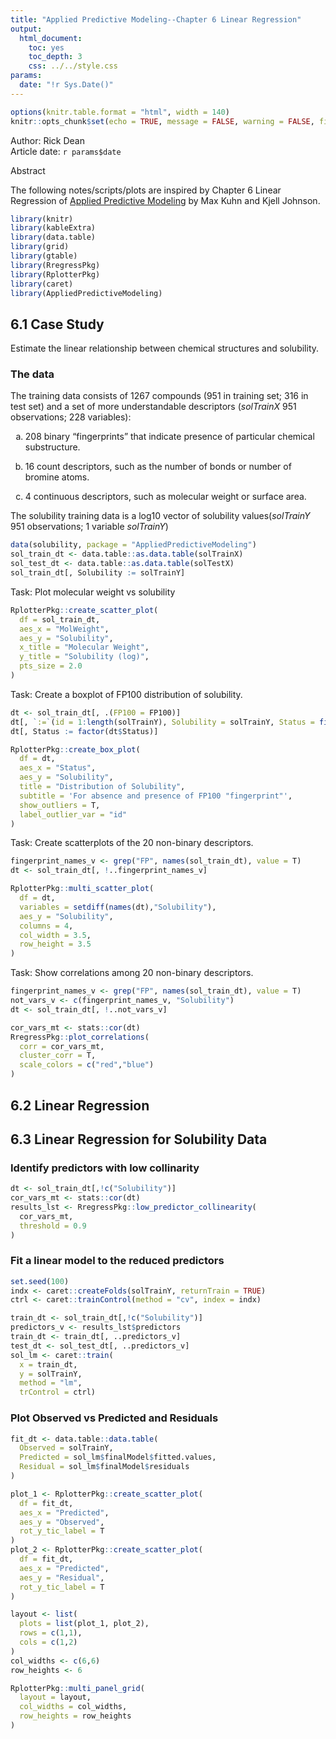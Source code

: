 ```yaml
---
title: "Applied Predictive Modeling--Chapter 6 Linear Regression"
output:
  html_document:
    toc: yes
    toc_depth: 3
    css: ../../style.css
params:
  date: "!r Sys.Date()"
---
```


```r
options(knitr.table.format = "html", width = 140)
knitr::opts_chunk$set(echo = TRUE, message = FALSE, warning = FALSE, fig.width = 12, fig.height = 8)
```

<div>Author: Rick Dean</div>
<div>Article date: `r params$date`</div>

<div class="abstract">
  <p class="abstract">Abstract</p>
  The following notes/scripts/plots are inspired by Chapter 6 Linear Regression of [Applied Predictive Modeling](http://appliedpredictivemodeling.com/) by Max Kuhn and Kjell Johnson.
</div>  


```r
library(knitr)
library(kableExtra)
library(data.table)
library(grid)
library(gtable)
library(RregressPkg)
library(RplotterPkg)
library(caret)
library(AppliedPredictiveModeling)
```

## 6.1 Case Study
Estimate the linear relationship between chemical structures and solubility. 

### The data 
The training data consists of 1267 compounds (951 in training set; 316 in test set) and a set of more understandable descriptors (*solTrainX* 951 observations; 228 variables):

  a. 208 binary "fingerprints" that indicate presence of particular chemical substructure.
  
  b. 16 count descriptors, such as the number of bonds or number of bromine atoms.
  
  c. 4 continuous descriptors, such as molecular weight or surface area.
  

The solubility training data is a log10 vector of solubility values(*solTrainY* 951 observations; 1 variable *solTrainY*)

```r
data(solubility, package = "AppliedPredictiveModeling")
sol_train_dt <- data.table::as.data.table(solTrainX)
sol_test_dt <- data.table::as.data.table(solTestX)
sol_train_dt[, Solubility := solTrainY]
```

<div class="task">Task: Plot molecular weight vs solubility</div>
```r
RplotterPkg::create_scatter_plot(
  df = sol_train_dt,
  aes_x = "MolWeight",
  aes_y = "Solubility",
  x_title = "Molecular Weight",
  y_title = "Solubility (log)",
  pts_size = 2.0
)
```

<div class="task">Task: Create a boxplot of FP100 distribution of solubility.</div>

```r
dt <- sol_train_dt[, .(FP100 = FP100)]
dt[, `:=`(id = 1:length(solTrainY), Solubility = solTrainY, Status = fifelse(dt$FP100 == 0,"absent","present"))]
dt[, Status := factor(dt$Status)]

RplotterPkg::create_box_plot(
  df = dt,
  aes_x = "Status",
  aes_y = "Solubility",
  title = "Distribution of Solubility",
  subtitle = 'For absence and presence of FP100 "fingerprint"',
  show_outliers = T,
  label_outlier_var = "id"
)
```

<div class="task">Task: Create scatterplots of the 20 non-binary descriptors.</div>
```r
fingerprint_names_v <- grep("FP", names(sol_train_dt), value = T)
dt <- sol_train_dt[, !..fingerprint_names_v]

RplotterPkg::multi_scatter_plot(
  df = dt,
  variables = setdiff(names(dt),"Solubility"),
  aes_y = "Solubility",
  columns = 4,
  col_width = 3.5,
  row_height = 3.5
)
```

<div class="task">Task: Show correlations among 20 non-binary descriptors.</div>
```r
fingerprint_names_v <- grep("FP", names(sol_train_dt), value = T)
not_vars_v <- c(fingerprint_names_v, "Solubility")
dt <- sol_train_dt[, !..not_vars_v]

cor_vars_mt <- stats::cor(dt)
RregressPkg::plot_correlations(
  corr = cor_vars_mt,
  cluster_corr = T,
  scale_colors = c("red","blue")
)
```

## 6.2 Linear Regression

## 6.3 Linear Regression for Solubility Data

### Identify predictors with low collinarity

```r
dt <- sol_train_dt[,!c("Solubility")]
cor_vars_mt <- stats::cor(dt)
results_lst <- RregressPkg::low_predictor_collinearity(
  cor_vars_mt,
  threshold = 0.9
)

```

### Fit a linear model to the reduced predictors
```r
set.seed(100)
indx <- caret::createFolds(solTrainY, returnTrain = TRUE)
ctrl <- caret::trainControl(method = "cv", index = indx)

train_dt <- sol_train_dt[,!c("Solubility")]
predictors_v <- results_lst$predictors
train_dt <- train_dt[, ..predictors_v]
test_dt <- sol_test_dt[, ..predictors_v]
sol_lm <- caret::train(
  x = train_dt, 
  y = solTrainY,
  method = "lm",
  trControl = ctrl)
```

### Plot Observed vs Predicted and Residuals
```r
fit_dt <- data.table::data.table(
  Observed = solTrainY,
  Predicted = sol_lm$finalModel$fitted.values,
  Residual = sol_lm$finalModel$residuals
)

plot_1 <- RplotterPkg::create_scatter_plot(
  df = fit_dt,
  aes_x = "Predicted",
  aes_y = "Observed",
  rot_y_tic_label = T
)
plot_2 <- RplotterPkg::create_scatter_plot(
  df = fit_dt,
  aes_x = "Predicted",
  aes_y = "Residual",
  rot_y_tic_label = T
)

layout <- list(
  plots = list(plot_1, plot_2),
  rows = c(1,1),
  cols = c(1,2)
)
col_widths <- c(6,6)
row_heights <- 6

RplotterPkg::multi_panel_grid(
  layout = layout,
  col_widths = col_widths,
  row_heights = row_heights
)
```


